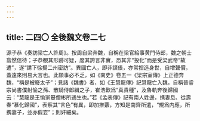 ```yaml
---
---
---
```

title: 二四〇 全後魏文卷二七
---




源子恭《奏訪梁亡人許周》。按周自梁奔魏，自稱在梁官給事黄門侍郎，魏之朝士翕然信待；子恭覩其形跡可疑，度其誇言非實，恐其非“投化”而是受梁武帝“故遣”，遂“請下徐揚二州密訪”。異國亡人，即非諜倀，亦常揑造身世，自增聲價，蓋遠來則易大言也。此類事必不乏，如《南史》卷五一《梁宗室傳》上正德奔魏，“稱是被廢太子”；見諸《魏書》者，如《王慧龍傳》記慧龍亡入魏，自稱晉睿宗尚書僕射愉之孫、散騎侍郎緝之子，崔浩歎爲“真貴種”，及魯軌奔後歸國云：“慧龍是王愉家豎僧彬所通生也。”若《孟表傳》記有南人姓邊，携妻息、從壽春“慕化歸國”，表察其“言色”有異，即加推覈，方知是南齊所遣，“規爲内應，所携妻子，並亦假妄”；則奸細矣。